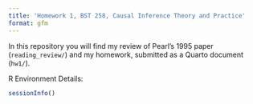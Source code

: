 ```yaml
---
title: 'Homework 1, BST 258, Causal Inference Theory and Practice'
format: gfm
--- 
```


In this repository you will find my review of Pearl's 1995 paper (`reading_review/`) and 
my homework, submitted as a Quarto document (`hw1/`). 

R Environment Details: 

```r
sessionInfo()
```

